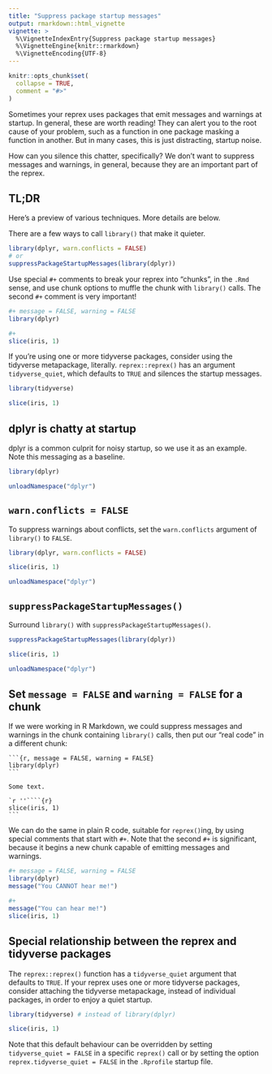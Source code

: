 ```yaml
---
title: "Suppress package startup messages"
output: rmarkdown::html_vignette
vignette: >
  %\VignetteIndexEntry{Suppress package startup messages}
  %\VignetteEngine{knitr::rmarkdown}
  %\VignetteEncoding{UTF-8}
---
```


```r
knitr::opts_chunk$set(
  collapse = TRUE,
  comment = "#>"
)
```

Sometimes your reprex uses packages that emit messages and warnings at startup. In general, these are worth reading! They can alert you to the root cause of your problem, such as a function in one package masking a function in another. But in many cases, this is just distracting, startup noise.

How can you silence this chatter, specifically? We don't want to suppress messages and warnings, in general, because they are an important part of the reprex.

## TL;DR

Here's a preview of various techniques. More details are below.

There are a few ways to call `library()` that make it quieter.

```r
library(dplyr, warn.conflicts = FALSE)
# or
suppressPackageStartupMessages(library(dplyr))
```

Use special `#+` comments to break your reprex into "chunks", in the `.Rmd` sense, and use chunk options to muffle the chunk with `library()` calls. The second `#+` comment is very important!

```r
#+ message = FALSE, warning = FALSE
library(dplyr)

#+
slice(iris, 1)
```

If you're using one or more tidyverse packages, consider using the tidyverse metapackage, literally. `reprex::reprex()` has an argument `tidyverse_quiet`, which defaults to `TRUE` and silences the startup messages.

```r
library(tidyverse)

slice(iris, 1)
```

## dplyr is chatty at startup

dplyr is a common culprit for noisy startup, so we use it as an example. Note this messaging as a baseline.

```r
library(dplyr)
```

```r
unloadNamespace("dplyr")
```

## `warn.conflicts = FALSE`

To suppress warnings about conflicts, set the `warn.conflicts` argument of `library()` to `FALSE`.

```r
library(dplyr, warn.conflicts = FALSE)

slice(iris, 1)
```

```r
unloadNamespace("dplyr")
```

## `suppressPackageStartupMessages()`

Surround `library()` with `suppressPackageStartupMessages()`.

```r
suppressPackageStartupMessages(library(dplyr))

slice(iris, 1)
```

```r
unloadNamespace("dplyr")
```

## Set `message = FALSE` and `warning = FALSE` for a chunk

If we were working in R Markdown, we could suppress messages and warnings in the chunk containing `library()` calls, then put our "real code" in a different chunk:

<pre><code>```{r, message = FALSE, warning = FALSE}  
library(dplyr)  
```

Some text.

`r ''````{r}     
slice(iris, 1)
```</code></pre>

We can do the same in plain R code, suitable for `reprex()`ing, by using special comments that start with `#+`. Note that the second `#+` is significant, because it begins a new chunk capable of emitting messages and warnings.


```r
#+ message = FALSE, warning = FALSE
library(dplyr)
message("You CANNOT hear me!")

#+ 
message("You can hear me!")
slice(iris, 1)
```

## Special relationship between the reprex and tidyverse packages

The `reprex::reprex()` function has a `tidyverse_quiet` argument that defaults to `TRUE`. If your reprex uses one or more tidyverse packages, consider attaching the tidyverse metapackage, instead of individual packages, in order to enjoy a quiet startup.

```r
library(tidyverse) # instead of library(dplyr)

slice(iris, 1)
```

Note that this default behaviour can be overridden by setting `tidyverse_quiet = FALSE` in a specific `reprex()` call or by setting the option `reprex.tidyverse_quiet = FALSE` in the `.Rprofile` startup file.
